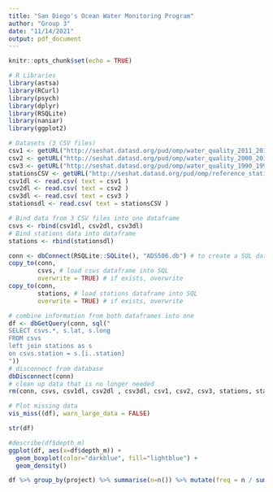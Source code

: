 ```yaml
---
title: "San Diego's Ocean Water Monitoring Program"
author: "Group 3"
date: "11/14/2021"
output: pdf_document
---
```


```r
knitr::opts_chunk$set(echo = TRUE)
```

```r
# R Libraries
library(astsa)
library(RCurl)
library(psych)
library(dplyr)
library(RSQLite)
library(naniar)
library(ggplot2)
```

```r
# Datasets (3 CSV files)
csv1 <- getURL("http://seshat.datasd.org/pud/omp/water_quality_2011_2019_datasd.csv")
csv2 <- getURL("http://seshat.datasd.org/pud/omp/water_quality_2000_2010_datasd.csv")
csv3 <- getURL("http://seshat.datasd.org/pud/omp/water_quality_1990_1999_datasd.csv")
stationsCSV <- getURL("http://seshat.datasd.org/pud/omp/reference_stations_water_quality.csv")
csv1dl <- read.csv( text = csv1 )
csv2dl <- read.csv( text = csv2 )
csv3dl <- read.csv( text = csv3 )
stationsdl <- read.csv( text = stationsCSV )
```

```r
# Bind data from 3 CSV files into one dataframe
csvs <- rbind(csv1dl, csv2dl, csv3dl)
# Bind stations data into dataframe
stations <- rbind(stationsdl)
```

```r
conn <- dbConnect(RSQLite::SQLite(), "ADS506.db") # to create a SQL database in memory
copy_to(conn,
        csvs, # load csvs dataframe into SQL
        overwrite = TRUE) # if exists, overwrite
copy_to(conn,
        stations, # load stations dataframe into SQL
        overwrite = TRUE) # if exists, overwrite
```

```r
# combine information from both dataframes into one
df <- dbGetQuery(conn, sql("
SELECT csvs.*, s.lat, s.long 
FROM csvs 
left join stations as s 
on csvs.station = s.[ï..station]
"))
# disconnect from database
dbDisconnect(conn)
# clean up data that is no longer needed
rm(conn, csvs, csv1dl, csv2dl , csv3dl, csv1, csv2, csv3, stations, stationsdl, stationsCSV)
```

```r
# Plot missing data
vis_miss((df), warn_large_data = FALSE)
````

```r
str(df)
```

```r
#describe(df$depth_m)
ggplot(df, aes(x=df$depth_m)) +
  geom_boxplot(color="darkblue", fill="lightblue") +
  geom_density()
```

```r
df %>% group_by(project) %>% summarise(n=n()) %>% mutate(freq = n / sum(n))
```
